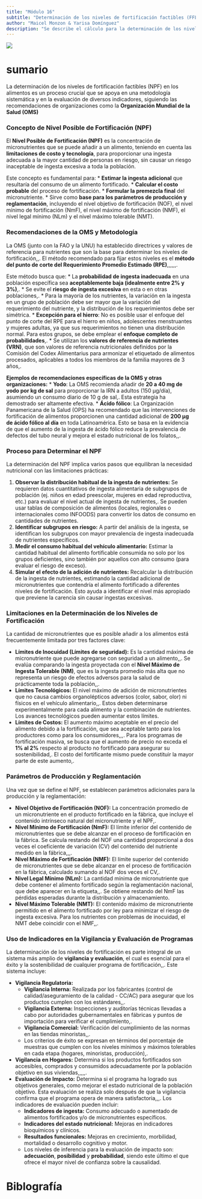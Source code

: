```yaml
---
title: "Módulo 16"
subtitle: "Determinación de los niveles de fortificación factibles (FFL), siguiendo las recomendaciones de la OMS y uso del sistema de indicadores seleccionados"
author: "Maicel Monzon & Yarisa Domínguez"
description: "Se describe el cálculo para la determinación de los niveles de fortificación factibles (FFL), siguiendo las recomendaciones de la OMS y uso del sistema de indicadores seleccionados"
---
```


![](/static/images/modulo16.png){fig-align="center"}

# sumario



La determinación de los niveles de fortificación factibles (NPF) en los alimentos es un proceso crucial que se apoya en una metodología sistemática y en la evaluación de diversos indicadores, siguiendo las recomendaciones de organizaciones como la **Organización Mundial de la Salud (OMS)**

### Concepto de Nivel Posible de Fortificación (NPF)

El **Nivel Posible de Fortificación (NPF)** es la concentración de micronutrientes que se puede añadir a un alimento, teniendo en cuenta las **limitaciones de costo y tecnología**, para proporcionar una ingesta adecuada a la mayor cantidad de personas en riesgo, sin causar un riesgo inaceptable de ingesta excesiva a toda la población.

Este concepto es fundamental para:
*   **Estimar la ingesta adicional** que resultaría del consumo de un alimento fortificado.
*   **Calcular el costo probable** del proceso de fortificación.
*   **Formular la premezcla final** del micronutriente.
*   Sirve como **base para los parámetros de producción y reglamentación**, incluyendo el nivel objetivo de fortificación (NOF), el nivel mínimo de fortificación (NmF), el nivel máximo de fortificación (NMF), el nivel legal mínimo (NLm) y el nivel máximo tolerable (NMT).

### Recomendaciones de la OMS y Metodología

La OMS (junto con la FAO y la UNU) ha establecido directrices y valores de referencia para nutrientes que son la base para determinar los niveles de fortificación,,. El método recomendado para fijar estos niveles es el **método del punto de corte del Requerimiento Promedio Estimado (RPE)**,,,,,,.

Este método busca que:
*   La **probabilidad de ingesta inadecuada** en una población específica sea **aceptablemente baja (idealmente entre 2% y 3%)**,.
*   Se evite el **riesgo de ingesta excesiva** en esta o en otras poblaciones,.
*   Para la mayoría de los nutrientes, la variación en la ingesta en un grupo de población debe ser mayor que la variación del requerimiento del nutriente, y la distribución de los requerimientos debe ser simétrica.
*   **Excepción para el hierro**: No es posible usar el enfoque del punto de corte del RPE para el hierro en niños, adolescentes menstruantes y mujeres adultas, ya que sus requerimientos no tienen una distribución normal. Para estos grupos, se debe emplear el **enfoque completo de probabilidades**,.
*   Se utilizan los **valores de referencia de nutrientes (VRN)**, que son valores de referencia nutricionales definidos por la Comisión del Codex Alimentarius para armonizar el etiquetado de alimentos procesados, aplicables a todos los miembros de la familia mayores de 3 años,.

**Ejemplos de recomendaciones específicas de la OMS y otras organizaciones:**
*   **Yodo**: La OMS recomienda añadir de **20 a 40 mg de yodo por kg de sal** para proporcionar la IRN a adultos (150 µg/día), asumiendo un consumo diario de 10 g de sal,. Esta estrategia ha demostrado ser altamente efectiva.
*   **Ácido fólico**: La Organización Panamericana de la Salud (OPS) ha recomendado que las intervenciones de fortificación de alimentos proporcionen una cantidad adicional de **200 µg de ácido fólico al día** en toda Latinoamérica. Esto se basa en la evidencia de que el aumento de la ingesta de ácido fólico reduce la prevalencia de defectos del tubo neural y mejora el estado nutricional de los folatos,,.

### Proceso para Determinar el NPF

La determinación del NPF implica varios pasos que equilibran la necesidad nutricional con las limitaciones prácticas:

1.  **Observar la distribución habitual de la ingesta de nutrientes:** Se requieren datos cuantitativos de ingesta alimentaria de subgrupos de población (ej. niños en edad preescolar, mujeres en edad reproductiva, etc.) para evaluar el nivel actual de ingesta de nutrientes,. Se pueden usar tablas de composición de alimentos (locales, regionales o internacionales como INFOODS) para convertir los datos de consumo en cantidades de nutrientes.
2.  **Identificar subgrupos en riesgo:** A partir del análisis de la ingesta, se identifican los subgrupos con mayor prevalencia de ingesta inadecuada de nutrientes específicos.
3.  **Medir el consumo habitual del vehículo alimentario:** Estimar la cantidad habitual del alimento fortificable consumida no solo por los grupos deficientes, sino también por aquellos con alto consumo (para evaluar el riesgo de exceso).
4.  **Simular el efecto de la adición de nutrientes:** Recalcular la distribución de la ingesta de nutrientes, estimando la cantidad adicional de micronutrientes que contendría el alimento fortificado a diferentes niveles de fortificación. Esto ayuda a identificar el nivel más apropiado que previene la carencia sin causar ingestas excesivas.

### Limitaciones en la Determinación de los Niveles de Fortificación

La cantidad de micronutrientes que es posible añadir a los alimentos está frecuentemente limitada por tres factores clave:

*   **Límites de Inocuidad (Límites de seguridad):** Es la cantidad máxima de micronutriente que puede agregarse con seguridad a un alimento,,. Se evalúa comparando la ingesta proyectada con el **Nivel Máximo de Ingesta Tolerable (NM)**, que es la ingesta promedio más alta que no representa un riesgo de efectos adversos para la salud de prácticamente toda la población,,.
*   **Límites Tecnológicos:** El nivel máximo de adición de micronutrientes que no causa cambios organolépticos adversos (color, sabor, olor) ni físicos en el vehículo alimentario,,. Estos deben determinarse experimentalmente para cada alimento y la combinación de nutrientes. Los avances tecnológicos pueden aumentar estos límites.
*   **Límites de Costos:** El aumento máximo aceptable en el precio del alimento debido a la fortificación, que sea aceptable tanto para los productores como para los consumidores,,,. Para los programas de fortificación masiva, se busca que el aumento de precio no exceda el **1% al 2%** respecto al producto no fortificado para asegurar su sostenibilidad,. El costo del fortificante mismo puede constituir la mayor parte de este aumento,.

### Parámetros de Producción y Reglamentación

Una vez que se define el NPF, se establecen parámetros adicionales para la producción y la reglamentación:

*   **Nivel Objetivo de Fortificación (NOF):** La concentración promedio de un micronutriente en el producto fortificado en la fábrica, que incluye el contenido intrínseco natural del micronutriente y el NPF,.
*   **Nivel Mínimo de Fortificación (NmF):** El límite inferior del contenido de micronutrientes que se debe alcanzar en el proceso de fortificación en la fábrica. Se calcula restando del NOF una cantidad proporcional a dos veces el coeficiente de variación (CV) del contenido del nutriente medido en la fábrica,,,.
*   **Nivel Máximo de Fortificación (NMF):** El límite superior del contenido de micronutrientes que se debe alcanzar en el proceso de fortificación en la fábrica, calculado sumando al NOF dos veces el CV,.
*   **Nivel Legal Mínimo (NLm):** La cantidad mínima de micronutriente que debe contener el alimento fortificado según la reglamentación nacional, que debe aparecer en la etiqueta,,. Se obtiene restando del NmF las pérdidas esperadas durante la distribución y almacenamiento.
*   **Nivel Máximo Tolerable (NMT):** El contenido máximo de micronutriente permitido en el alimento fortificado por ley para minimizar el riesgo de ingesta excesiva. Para los nutrientes con problemas de inocuidad, el NMT debe coincidir con el NMF,,.

### Uso de Indicadores en la Vigilancia y Evaluación de Programas

La determinación de los niveles de fortificación es parte integral de un sistema más amplio de **vigilancia y evaluación**, el cual es esencial para el éxito y la sostenibilidad de cualquier programa de fortificación,,. Este sistema incluye:

*   **Vigilancia Regulatoria:**
    *   **Vigilancia Interna:** Realizada por los fabricantes (control de calidad/aseguramiento de la calidad - CC/AC) para asegurar que los productos cumplen con los estándares,,.
    *   **Vigilancia Externa:** Inspecciones y auditorías técnicas llevadas a cabo por autoridades gubernamentales en fábricas y puntos de importación para verificar el cumplimiento,.
    *   **Vigilancia Comercial:** Verificación del cumplimiento de las normas en las tiendas minoristas,,.
    *   Los criterios de éxito se expresan en términos del porcentaje de muestras que cumplen con los niveles mínimos y máximos tolerables en cada etapa (hogares, minoristas, producción),.
*   **Vigilancia en Hogares:** Determina si los productos fortificados son accesibles, comprados y consumidos adecuadamente por la población objetivo en sus viviendas,,,,,.
*   **Evaluación de Impacto:** Determina si el programa ha logrado sus objetivos generales, como mejorar el estado nutricional de la población objetivo. Esta evaluación se realiza solo después de que la vigilancia confirma que el programa opera de manera satisfactoria,,,. Los indicadores de evaluación pueden incluir:
    *   **Indicadores de ingesta:** Consumo adecuado o aumentado de alimentos fortificados y/o de micronutrientes específicos.
    *   **Indicadores del estado nutricional:** Mejoras en indicadores bioquímicos y clínicos.
    *   **Resultados funcionales:** Mejoras en crecimiento, morbilidad, mortalidad o desarrollo cognitivo y motor.
    *   Los niveles de inferencia para la evaluación de impacto son: **adecuación**, **posibilidad** y **probabilidad**, siendo este último el que ofrece el mayor nivel de confianza sobre la causalidad.

# Biblografía